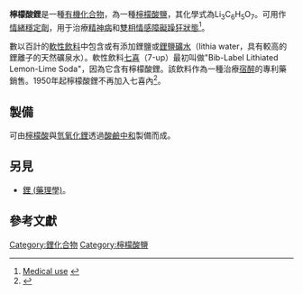 {{medical}}
<!--{{roughtranslation|time=2011-08-12T01:55:30+00:00}} 應該可以了-->
{{chembox
| Verifiedfields = changed
| verifiedrevid = 400144718
|   Name = 檸檬酸鋰 
|   ImageFile = Lithiumcitrat V2.svg
|   ImageSize = 285px 
|   ImageName = 檸檬酸鋰
|   OtherNames = Trilithium citrate<br/>trilithium 2-hydroxypropane-1,2,3-tricarboxylate<BR>枸橼酸锂
| Section1 = {{Chembox Identifiers
| CASNo = 919-16-4 
| CASNo_Ref = {{cascite|correct|??}}
|  ChemSpiderID_Ref  = {{chemspidercite|correct|chemspider}}|  ChemSpiderID  =  12932
|  ChEMBL_Ref  = {{ebicite|changed|EBI}}|  ChEMBL  =  1201170
|  InChI  =  1/C6H8O7.3Li/c7-3(8)1-6(13,5(11)12)2-4(9)10;;;/h13H,1-2H2,(H,7,8)(H,9,10)(H,11,12);;;/q;3*+1/p-3
|  InChIKey  =  WJSIUCDMWSDDCE-DFZHHIFOAV
|  SMILES  =  [Li+].[Li+].[Li+].O=C([O-])CC(O)(C([O-])=O)CC(=O)[O-]
|  StdInChI_Ref  = {{stdinchicite|correct|chemspider}}|  StdInChI  =  1S/C6H8O7.3Li/c7-3(8)1-6(13,5(11)12)2-4(9)10;;;/h13H,1-2H2,(H,7,8)(H,9,10)(H,11,12);;;/q;3*+1/p-3
|  StdInChIKey_Ref  = {{stdinchicite|correct|chemspider}}|  StdInChIKey  =  WJSIUCDMWSDDCE-UHFFFAOYSA-K
|  RTECS  =  TZ8616000 
|  PubChem  =  13520
}}
| Section2 = {{Chembox Properties
|   Formula = Li<sub>3</sub>C<sub>6</sub>H<sub>5</sub>O<sub>7</sub>
|   MolarMass = 209.923 g mol<sup>−1</sup> 
|   Appearance = 無味白色粉末
|   Density = 
|   MeltingPt = 105 °C (分解)
  }}
| Section7 = {{Chembox Hazards
|   MainHazards = 有毒 
|   FlashPt = N/A
|   RPhrases =  {{R22}}, {{R36}}, {{R37}}, {{R38}}
    }}
| Section8 = {{Chembox Related
|   OtherCations = [[檸檬酸鈉|檸檬酸鈉]]、[[檸檬酸鉀|檸檬酸鉀]]、[[檸檬酸銣|檸檬酸銣]]、[[檸檬酸銫|檸檬酸銫]]
|   OtherAnions = 
 }}
}}
'''檸檬酸鋰'''是一種[[有機化合物|有機化合物]]，為一種[[檸檬酸鹽|檸檬酸鹽]]，其化學式為Li<sub>3</sub>C<sub>6</sub>H<sub>5</sub>O<sub>7</sub>。可用作[[情緒穩定劑|情緒穩定劑]]，用于治療[[精神病|精神病]]和[[雙相情感障礙躁狂狀態|雙相情感障礙躁狂狀態]]<ref>[http://www.nami.org/Template.cfm?Section=About_Medications&Template=/TaggedPage/TaggedPageDisplay.cfm&TPLID=51&ContentID=20820 Medical use] {{webarchive|url=https://web.archive.org/web/20060615120040/http://www.nami.org/Template.cfm?Section=About_Medications&Template=%2FTaggedPage%2FTaggedPageDisplay.cfm&TPLID=51&ContentID=20820 |date=2006-06-15 }}</ref>。

數以百計的[[軟性飲料|軟性飲料]]中包含或有添加鋰鹽或[[鋰鹽礦水|鋰鹽礦水]]（lithia water，具有較高的鋰離子的天然礦泉水）。軟性飲料[[七喜|七喜]]（7-up）最初叫做"Bib-Label Lithiated Lemon-Lime Soda"，因為它含有檸檬酸鋰。該飲料作為一種治療[[宿醉|宿醉]]的專利藥銷售。1950年起檸檬酸鋰不再加入七喜內<ref name="gielen 3">{{Cite book
  | last = Gielen
  | first = Marcel
  | authorlink = 
  | coauthors = Edward R. T. Tiekink
  | title = Metallotherapeutic drugs and metal-based diagnostic agents: The use of metals in medicine
  | url = https://archive.org/details/metallotherapeut00giel
  | publisher = John Wiley and Sons
  | year = 2005
  | location = 
  | page = [https://archive.org/details/metallotherapeut00giel/page/n92 3]
  | isbn = 0470864036 }}</ref>。

== 製備 ==
可由[[檸檬酸|檸檬酸]]與[[氢氧化锂|氫氧化鋰]]透過[[中和反应|酸鹼中和]]製備而成。

==另見==
*[[鋰_(藥理學)|鋰 (藥理學)]]。
== 參考文獻 ==
{{reflist}}

{{鋰化合物}}

[[Category:鋰化合物|Category:鋰化合物]]
[[Category:檸檬酸鹽|Category:檸檬酸鹽]]
